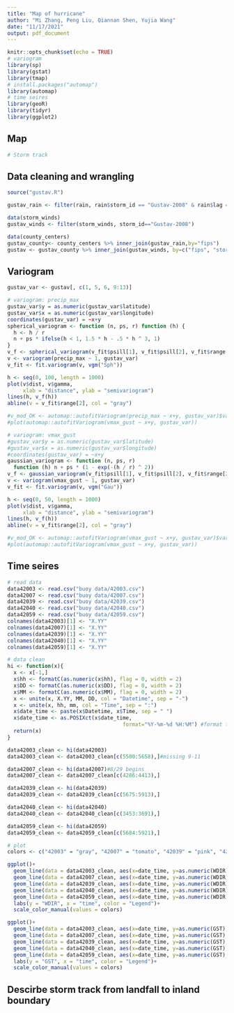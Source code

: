 ---
title: "Map of hurricane"
author: "Mi Zhang, Peng Liu, Qiannan Shen, Yujia Wang"
date: "11/17/2021"
output: pdf_document
---

```{r setup, include=FALSE}
knitr::opts_chunk$set(echo = TRUE)
# variogram
library(sp)
library(gstat)
library(tmap)
# install.packages("automap")
library(automap)
# time seires
library(geoR)
library(tidyr)
library(ggplot2)
```

## Map
```{r}
# Storm track


```




## Data cleaning and wrangling

```{r}
source("gustav.R")

gustav_rain <- filter(rain, rain$storm_id == "Gustav-2008" & rain$lag ==0)

data(storm_winds)
gustav_winds <- filter(storm_winds, storm_id=="Gustav-2008")

data(county_centers)
gustav_county<- county_centers %>% inner_join(gustav_rain,by="fips")
gustav <- gustav_county %>% inner_join(gustav_winds, by=c("fips", "storm_id", "usa_atcf_id"))
```

## Variogram

```{r}
gustav_var <- gustav[, c(1, 5, 6, 9:13)]

# variogram: precip_max
gustav_var$y = as.numeric(gustav_var$latitude)
gustav_var$x = as.numeric(gustav_var$longitude)
coordinates(gustav_var) = ~x+y
spherical_variogram <- function (n, ps, r) function (h) {
  h <- h / r
  n + ps * ifelse(h < 1, 1.5 * h - .5 * h ^ 3, 1)
}
v_f <- spherical_variogram(v_fit$psill[1], v_fit$psill[2], v_fit$range[2])
v <- variogram(precip_max ~ 1, gustav_var)
v_fit <- fit.variogram(v, vgm("Sph"))

h <- seq(0, 100, length = 1000)
plot(v$dist, v$gamma,
     xlab = "distance", ylab = "semivariogram")
lines(h, v_f(h))
abline(v = v_fit$range[2], col = "gray")

#v_mod_OK <- automap::autofitVariogram(precip_max ~ x+y, gustav_var)$var_model
#plot(automap::autofitVariogram(vmax_gust ~ x+y, gustav_var))
```

```{r}
# variogram: vmax_gust
#gustav_var$y = as.numeric(gustav_var$latitude)
#gustav_var$x = as.numeric(gustav_var$longitude)
#coordinates(gustav_var) = ~x+y
gaussian_variogram <- function (n, ps, r)
  function (h) n + ps * (1 - exp(-(h / r) ^ 2))
v_f <- gaussian_variogram(v_fit$psill[1], v_fit$psill[2], v_fit$range[2])
v <- variogram(vmax_gust ~ 1, gustav_var)
v_fit <- fit.variogram(v, vgm("Gau"))

h <- seq(0, 50, length = 1000)
plot(v$dist, v$gamma,
     xlab = "distance", ylab = "semivariogram")
lines(h, v_f(h))
abline(v = v_fit$range[2], col = "gray")

#v_mod_OK <- automap::autofitVariogram(vmax_gust ~ x+y, gustav_var)$var_model
#plot(automap::autofitVariogram(vmax_gust ~ x+y, gustav_var))
```

## Time seires

```{r}
# read data
data42003 <- read.csv("buoy data/42003.csv")
data42007 <- read.csv("buoy data/42007.csv")
data42039 <- read.csv("buoy data/42039.csv")
data42040 <- read.csv("buoy data/42040.csv")
data42059 <- read.csv("buoy data/42059.csv")
colnames(data42003)[1] <- "X.YY"
colnames(data42007)[1] <- "X.YY"
colnames(data42039)[1] <- "X.YY"
colnames(data42040)[1] <- "X.YY"
colnames(data42059)[1] <- "X.YY"

# data clean
hi <- function(x){
  x <- x[-1,]
  x$hh <- formatC(as.numeric(x$hh), flag = 0, width = 2)
  x$DD <- formatC(as.numeric(x$DD), flag = 0, width = 2)
  x$MM <- formatC(as.numeric(x$MM), flag = 0, width = 2)
  x <- unite(x, X.YY, MM, DD, col = "Datetime", sep = "-")
  x <- unite(x, hh, mm, col = "Time", sep = ":")
  x$date_time <- paste(x$Datetime, x$Time, sep = " ")
  x$date_time <- as.POSIXct(x$date_time,
                                     format="%Y-%m-%d %H:%M") #format time
  return(x)
}

data42003_clean <- hi(data42003)
data42003_clean <- data42003_clean[c(5500:5658),]#missing 9-11

data42007_clean <- hi(data42007)#8/29 begins
data42007_clean <- data42007_clean[c(4286:4413),]

data42039_clean <- hi(data42039)
data42039_clean <- data42039_clean[c(5675:5913),]

data42040_clean <- hi(data42040)
data42040_clean <- data42040_clean[c(3453:3691),]

data42059_clean <- hi(data42059)
data42059_clean <- data42059_clean[c(5684:5921),]

# plot
colors <- c("42003" = "gray", "42007" = "tomato", "42039" = "pink", "42040" = "skyblue", "42059" = "orange")

ggplot()+
  geom_line(data = data42003_clean, aes(x=date_time, y=as.numeric(WDIR), color = "42003"))+
  geom_line(data = data42007_clean, aes(x=date_time, y=as.numeric(WDIR), color = "42007")) +
  geom_line(data = data42039_clean, aes(x=date_time, y=as.numeric(WDIR), color = "42039")) +
  geom_line(data = data42040_clean, aes(x=date_time, y=as.numeric(WDIR), color = "42040")) +
  geom_line(data = data42059_clean, aes(x=date_time, y=as.numeric(WDIR), color = "42059")) +
  labs(y = "WDIR", x = "time", color = "Legend")+
  scale_color_manual(values = colors)

ggplot()+
  geom_line(data = data42003_clean, aes(x=date_time, y=as.numeric(GST), color = "42003"))+
  geom_line(data = data42007_clean, aes(x=date_time, y=as.numeric(GST), color = "42007")) +
  geom_line(data = data42039_clean, aes(x=date_time, y=as.numeric(GST), color = "42039")) +
  geom_line(data = data42040_clean, aes(x=date_time, y=as.numeric(GST), color = "42040")) +
  geom_line(data = data42059_clean, aes(x=date_time, y=as.numeric(GST), color = "42059")) +
  labs(y = "GST", x = "time", color = "Legend")+
  scale_color_manual(values = colors)
```

## Descirbe storm track from landfall to inland boundary


